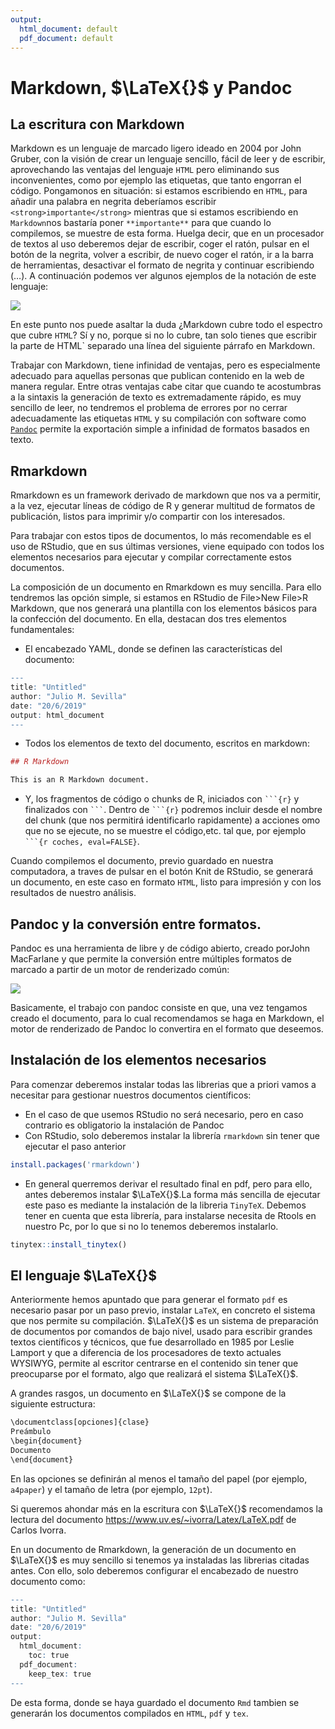 ```yaml
---
output:
  html_document: default
  pdf_document: default
---
```

# Markdown, $\LaTeX{}$ y Pandoc {#publication}

## La escritura con Markdown

Markdown es un lenguaje de marcado ligero ideado en 2004 por John Gruber, con la visión de crear un lenguaje sencillo, fácil de leer y de escribir, aprovechando las ventajas del lenguaje `HTML` pero eliminando sus inconvenientes, como por ejemplo las etiquetas, que tanto engorran el código. Pongamonos en situación: si estamos escribiendo en `HTML`, para añadir una palabra en negrita deberíamos escribir `<strong>importante</strong>` mientras que si estamos escribiendo en `Markdown`nos bastaría poner `**importante**` para que cuando lo compilemos, se muestre de esta forma. Huelga decir, que en un procesador de textos al uso deberemos dejar de escribir, coger el ratón, pulsar en el botón de la negrita, volver a escribir, de nuevo coger el ratón, ir a la barra de herramientas, desactivar el formato de negrita y continuar escribiendo (…). A continuación podemos ver algunos ejemplos de la notación de este lenguaje:

![](https://gitlab.com/juliomsevilla/Rpub/raw/master/images/markdown.png)

En este punto nos puede asaltar la duda ¿Markdown cubre todo el espectro que cubre `HTML`? Sí y no, porque si no lo cubre, tan solo tienes que escribir la parte de HTML` separado una línea del siguiente párrafo en Markdown.

Trabajar con Markdown, tiene infinidad de ventajas, pero es especialmente adecuado para aquellas personas que publican contenido en la web de manera regular. Entre otras ventajas cabe citar que cuando te acostumbras a la sintaxis la generación de texto es extremadamente rápido, es muy sencillo de leer, no tendremos el problema de errores por no cerrar adecuadamente las etiquetas `HTML` y su compilación con software como [`Pandoc`](https://pandoc.org/) permite la exportación simple a infinidad de formatos basados en texto.

## Rmarkdown
Rmarkdown es un framework derivado de markdown que nos va a permitir, a la vez, ejecutar líneas de código de R y generar multitud de formatos de publicación, listos para imprimir y/o compartir con los interesados. 

Para trabajar con estos tipos de documentos, lo más recomendable es el uso de RStudio, que en sus últimas versiones, viene equipado con todos los elementos necesarios para ejecutar y compilar correctamente estos documentos.

La composición de un documento en Rmarkdown es muy sencilla. Para ello tendremos las opción simple, si estamos en RStudio de File>New File>R Markdown, que nos generará una plantilla con los elementos básicos para la confección del documento. En ella, destacan dos tres elementos fundamentales:

- El encabezado YAML, donde se definen las características del documento:
```r
---
title: "Untitled"
author: "Julio M. Sevilla"
date: "20/6/2019"
output: html_document
---
```

- Todos los elementos de texto del documento, escritos en markdown:

```r
## R Markdown

This is an R Markdown document. 
```

- Y, los fragmentos de código o chunks de R, iniciados con ` ```{r} ` y finalizados con ` ``` `. 
Dentro de ` ```{r} ` podremos incluir desde el nombre del chunk (que nos permitirá identificarlo rapidamente) a acciones omo que no se ejecute, no se muestre el código,etc. tal que, por ejemplo ` ```{r coches, eval=FALSE} `.

Cuando compilemos el documento, previo guardado en nuestra computadora, a traves de pulsar en el botón Knit de RStudio, se generará un documento, en este caso en formato `HTML`, listo para impresión y con los resultados de nuestro análisis.


## Pandoc y la conversión entre formatos.
Pandoc es una herramienta de libre y de código abierto, creado porJohn MacFarlane y que permite la conversión entre múltiples formatos de marcado a partir de un motor de renderizado común:

![](https://gitlab.com/juliomsevilla/Rpub/raw/master/images/diagram.png)

Basicamente, el trabajo con pandoc consiste en que, una vez tengamos creado el documento, para lo cual recomendamos se haga en Markdown, el motor de renderizado de Pandoc lo convertira en el formato que deseemos. 


## Instalación de los elementos necesarios

Para comenzar deberemos instalar todas las librerias que a priori vamos a necesitar para gestionar nuestros documentos científicos:

- En el caso de que usemos RStudio no será necesario, pero en caso contrario es obligatorio la instalación de Pandoc
- Con RStudio, solo deberemos instalar la librería `rmarkdown` sin tener que ejecutar el paso anterior

```r
install.packages('rmarkdown')
```

- En general querremos derivar el resultado final en pdf, pero para ello, antes deberemos instalar $\LaTeX{}$.La forma más sencilla de ejecutar este paso es mediante la instalación de la libreria `TinyTeX`. Debemos tener en cuenta que esta librería, para instalarse necesita de Rtools en nuestro Pc, por lo que si no lo tenemos deberemos instalarlo. 
```r
tinytex::install_tinytex()
```

## El lenguaje $\LaTeX{}$ 

Anteriormente hemos apuntado que para generar el formato `pdf` es necesario pasar por un paso previo, instalar `LaTeX`, en concreto el sistema que nos permite su compilación. $\LaTeX{}$ es un sistema de preparación de documentos por comandos de bajo nivel, usado para escribir grandes textos científicos y técnicos, que fue desarrollado en 1985 por Leslie Lamport y que a diferencia de los procesadores de texto actuales WYSIWYG, permite al escritor centrarse en el contenido sin tener que preocuparse por el formato, algo que realizará el sistema $\LaTeX{}$.

A grandes rasgos, un documento en $\LaTeX{}$ se compone de la siguiente estructura:

```r
\documentclass[opciones]{clase}
Preámbulo
\begin{document}
Documento
\end{document}

```

En las opciones se definirán al menos el tamaño del papel (por ejemplo, `a4paper`) y el tamaño de letra (por ejemplo, `12pt`).

Si queremos ahondar más en la escritura con $\LaTeX{}$ recomendamos la lectura del documento [https://www.uv.es/~ivorra/Latex/LaTeX.pdf]("Preparación de Documentos con $\LaTEx{}$") de Carlos Ivorra.

En un documento de Rmarkdown, la generación de un documento en $\LaTeX{}$ es muy sencillo si tenemos ya instaladas las librerias citadas antes. Con ello, solo deberemos configurar el encabezado de nuestro documento como: 

```r
---
title: "Untitled"
author: "Julio M. Sevilla"
date: "20/6/2019"
output:
  html_document:
    toc: true
  pdf_document:
    keep_tex: true
---
```
De esta forma, donde se haya guardado el documento `Rmd` tambien se generarán los documentos compilados en `HTML`, `pdf` y `tex`.
